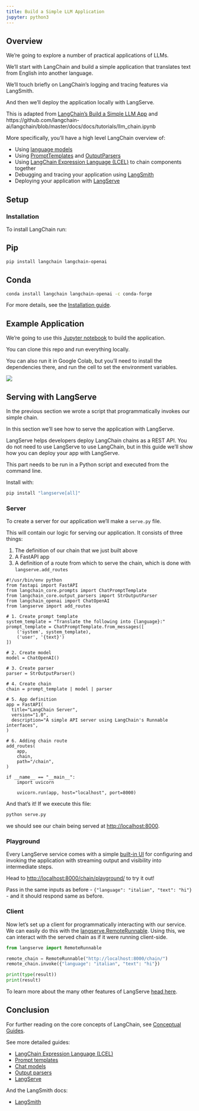 ```yaml
---
title: Build a Simple LLM Application
jupyter: python3
---
```


## Overview

We're going to explore a number of practical applications of LLMs.

We'll start with LangChain and build a simple application that translates text from English into another language.

We'll touch briefly on LangChain's logging and tracing features via LangSmith.

And then we'll deploy the application locally with LangServe.

This is adapted from [LangChain's Build a Simple LLM App](https://python.langchain.com/docs/tutorials/llm_chain/)
and https://github.com/langchain-ai/langchain/blob/master/docs/docs/tutorials/llm_chain.ipynb

More specifically, you'll have a high level LangChain overview of:

- Using [language models](https://python.langchain.com/docs/concepts/chat_models/)
- Using [PromptTemplates](https://python.langchain.com/docs/concepts/prompt_templates/) 
  and [OutputParsers](https://python.langchain.com/docs/concepts/output_parsers/)
- Using [LangChain Expression Language (LCEL)](https://python.langchain.com/docs/concepts/lcel/) to chain components together
- Debugging and tracing your application using [LangSmith](https://docs.smith.langchain.com/)
- Deploying your application with [LangServe](https://python.langchain.com/docs/concepts/#langserve)

## Setup

### Installation

To install LangChain run:

::: {.panel-tabset}

## Pip

```bash
pip install langchain langchain-openai
```

## Conda

```bash
conda install langchain langchain-openai -c conda-forge
```

:::

For more details, see the
[Installation guide](https://python.langchain.com/docs/how_to/installation/).

## Example Application

We're going to use this 
[Jupyter notebook](https://github.com/trgardos/ml-549-fa24/blob/main/src/langchain/build-simple-llm-app-with-langchain.ipynb)
to build the application.

You can clone this repo and run everything locally.

You can also run it in Google Colab, but you'll need to install the dependencies there,
and run the cell to set the environment variables.

[![](https://colab.research.google.com/assets/colab-badge.svg)](https://colab.research.google.com/github/trgardos/ml-549-fa24/blob/main/16-llm-01.ipynb)

## Serving with LangServe

In the previous section we wrote a script that programmatically invokes our simple chain.

In this section we'll see how to serve the application with LangServe.

LangServe helps developers deploy LangChain chains as a REST API. You do not need
to use LangServe to use LangChain, but in this guide we'll show how you can deploy
your app with LangServe.

This part needs to be run in a Python script and executed from the command line.

Install with:
```bash
pip install "langserve[all]"
```

### Server

To create a server for our application we'll make a `serve.py` file. 

This will contain our logic for serving our application. It consists of three things:

1. The definition of our chain that we just built above
2. A FastAPI app
3. A definition of a route from which to serve the chain, which is done with `langserve.add_routes`


```.python
#!/usr/bin/env python
from fastapi import FastAPI
from langchain_core.prompts import ChatPromptTemplate
from langchain_core.output_parsers import StrOutputParser
from langchain_openai import ChatOpenAI
from langserve import add_routes

# 1. Create prompt template
system_template = "Translate the following into {language}:"
prompt_template = ChatPromptTemplate.from_messages([
    ('system', system_template),
    ('user', '{text}')
])

# 2. Create model
model = ChatOpenAI()

# 3. Create parser
parser = StrOutputParser()

# 4. Create chain
chain = prompt_template | model | parser

# 5. App definition
app = FastAPI(
  title="LangChain Server",
  version="1.0",
  description="A simple API server using LangChain's Runnable interfaces",
)

# 6. Adding chain route
add_routes(
    app,
    chain,
    path="/chain",
)

if __name__ == "__main__":
    import uvicorn

    uvicorn.run(app, host="localhost", port=8000)
```

And that's it! If we execute this file:
```bash
python serve.py
```
we should see our chain being served at [http://localhost:8000](http://localhost:8000).

### Playground

Every LangServe service comes with a simple
[built-in UI](https://github.com/langchain-ai/langserve/blob/main/README.md#playground)
for configuring and invoking the application with streaming output and visibility
into intermediate steps. 

Head to 
[http://localhost:8000/chain/playground/](http://localhost:8000/chain/playground/)
to try it out! 

Pass in the same inputs as before - `{"language": "italian", "text": "hi"}` - and it should respond same as before.

### Client

Now let's set up a client for programmatically interacting with our service. We can easily do this with the [langserve.RemoteRunnable](/docs/langserve/#client).
Using this, we can interact with the served chain as if it were running client-side.

```python
from langserve import RemoteRunnable

remote_chain = RemoteRunnable("http://localhost:8000/chain/")
remote_chain.invoke({"language": "italian", "text": "hi"})

print(type(result))
print(result)
```

To learn more about the many other features of LangServe [head here](https://python.langchain.com/docs/langserve/).

## Conclusion

For further reading on the core concepts of LangChain, see [Conceptual Guides](https://python.langchain.com/docs/concepts).

See more detailed guides:

- [LangChain Expression Language (LCEL)](https://python.langchain.com/docs/how_to/#langchain-expression-language-lcel)
- [Prompt templates](https://python.langchain.com/docs/how_to/#prompt-templates)
- [Chat models](https://python.langchain.com/docs/how_to/#chat-models)
- [Output parsers](https://python.langchain.com/docs/how_to/#output-parsers)
- [LangServe](https://python.langchain.com/docs/langserve/)

And the LangSmith docs:

- [LangSmith](https://docs.smith.langchain.com)


